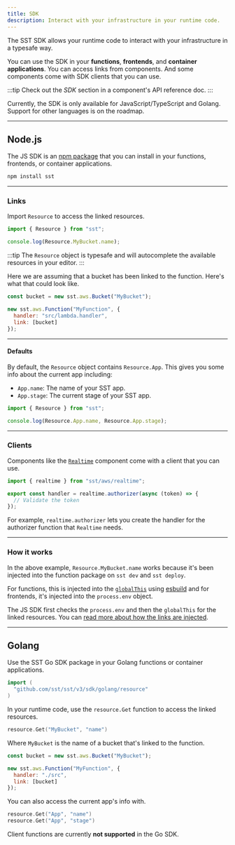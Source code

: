 ```yaml
---
title: SDK
description: Interact with your infrastructure in your runtime code.
---
```


The SST SDK allows your runtime code to interact with your infrastructure in a typesafe way.

You can use the SDK in your **functions**, **frontends**, and **container applications**. You can access links from components. And some components come with SDK clients that you can use.

:::tip
Check out the _SDK_ section in a component's API reference doc.
:::

Currently, the SDK is only available for JavaScript/TypeScript and Golang. Support for other languages is on the roadmap.

---

## Node.js

The JS SDK is an [npm package](https://www.npmjs.com/package/sst) that you can install in your functions, frontends, or container applications.

```bash
npm install sst
```

---

### Links

Import `Resource` to access the linked resources.

```js title="src/lambda.ts"
import { Resource } from "sst";

console.log(Resource.MyBucket.name);
```

:::tip
The `Resource` object is typesafe and will autocomplete the available resources in your editor.
:::

Here we are assuming that a bucket has been linked to the function. Here's what that could look like.

```js title="sst.config.ts" {5}
const bucket = new sst.aws.Bucket("MyBucket");

new sst.aws.Function("MyFunction", {
  handler: "src/lambda.handler",
  link: [bucket]
});
```

---

#### Defaults

By default, the `Resource` object contains `Resource.App`. This gives you some info about the current app including:

- `App.name`: The name of your SST app.
- `App.stage`: The current stage of your SST app.

```ts title="src/lambda.ts"
import { Resource } from "sst";

console.log(Resource.App.name, Resource.App.stage);
```

---

### Clients

Components like the [`Realtime`](/docs/component/aws/realtime/) component come with a client that you can use.

```ts title="src/lambda.ts"
import { realtime } from "sst/aws/realtime";

export const handler = realtime.authorizer(async (token) => {
  // Validate the token
});
```

For example, `realtime.authorizer` lets you create the handler for the authorizer function that `Realtime` needs.

---

### How it works

In the above example, `Resource.MyBucket.name` works because it's been injected into the function package on `sst dev` and `sst deploy`.

For functions, this is injected into the [`globalThis`](https://developer.mozilla.org/en-US/docs/Web/JavaScript/Reference/Global_Objects/globalThis) using [esbuild](https://esbuild.github.io/) and for frontends, it's injected into the `process.env` object.

The JS SDK first checks the `process.env` and then the `globalThis` for the linked resources. You can [read more about how the links are injected](/docs/linking/#injecting-links).

---

## Golang

Use the SST Go SDK package in your Golang functions or container applications.

```go title="src/main.go"
import (
  "github.com/sst/sst/v3/sdk/golang/resource"
)
```

In your runtime code, use the `resource.Get` function to access the linked resources.

```go title="src/main.go"
resource.Get("MyBucket", "name")
```

Where `MyBucket` is the name of a bucket that's linked to the function.

```js title="sst.config.ts" {5}
const bucket = new sst.aws.Bucket("MyBucket");

new sst.aws.Function("MyFunction", {
  handler: "./src",
  link: [bucket]
});
```

You can also access the current app's info with.

```go title="src/main.go"
resource.Get("App", "name")
resource.Get("App", "stage")
```

Client functions are currently **not supported** in the Go SDK.
